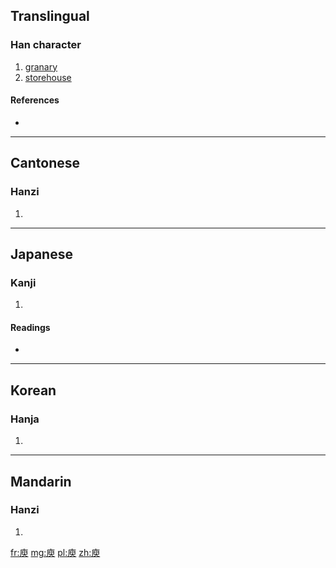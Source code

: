 ==Translingual==

===Han character===
{{Han char|rn=53|rad=广|as=09|sn=12|four=0023<sub>7</sub>|canj=戈竹X人 (IHXO)|ids=⿸[[广]][[臾]]}}

# [[granary]]
# [[storehouse]]

====References====
* {{Han ref|kx=0348.140|dkj=09398|dj=0659.040|hdz=20888.090|uh=5EBE|ud=24254|bh=B168|bd=45416}}

----

==Cantonese==

===Hanzi===
{{yue-hanzi|jyut=|y=yu5}}

# {{defn|lang=yue|sort=广09}}

----

==Japanese==

===Kanji===
{{ja-kanji|grade=|rs=广09}}

# {{defn|lang=ja|sort=广09}}

====Readings====
* {{ja-readings|on=[[ゆ]] (yu)|kun=[[くら]] (kura)}}

----

==Korean==

===Hanja===
{{ko-hanja|hangeul=유|rv=yu|mr=yu}}

# {{defn|lang=ko|sort=广09}}

----

==Mandarin==

===Hanzi===
{{cmn-hanzi|pin=[[yǔ]] ([[yu3]])|wg=yü<sup>3</sup>}}

# {{defn|lang=cmn|sort=广09}}

[[fr:庾]]
[[mg:庾]]
[[pl:庾]]
[[zh:庾]]